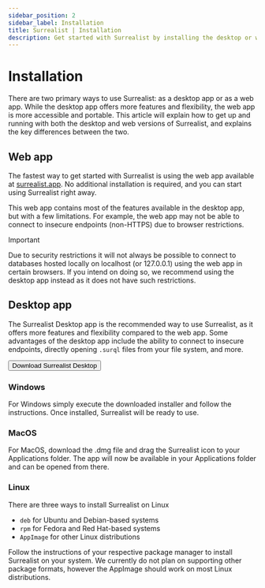 ```yaml
---
sidebar_position: 2
sidebar_label: Installation
title: Surrealist | Installation
description: Get started with Surrealist by installing the desktop or web app. The desktop app offers more features and flexibility, while the web app is more accessible and portable.
---
```


# Installation

There are two primary ways to use Surrealist: as a desktop app or as a web app. While the desktop app offers more features and flexibility, the web app is more accessible and portable.
This article will explain how to get up and running with both the desktop and web versions of Surrealist, and explains the key differences between the two.

## Web app

The fastest way to get started with Surrealist is using the web app available at [surrealist.app](http://surrealist.app). No additional installation is required, and you can start using Surrealist right away.

This web app contains most of the features available in the desktop app, but with a few limitations. For example, the web app may not be able to connect to insecure endpoints (non-HTTPS) due to browser restrictions.


> [!IMPORTANT]
> Due to security restrictions it will not always be possible to connect to databases hosted locally on localhost (or 127.0.0.1) using the web app in certain browsers.
> If you intend on doing so, we recommend using the desktop app instead as it does not have such restrictions.


## Desktop app

The Surrealist Desktop app is the recommended way to use Surrealist, as it offers more features and flexibility compared to the web app. Some advantages of the desktop app include the ability to connect to insecure endpoints,
directly opening `.surql` files from your file system, and more.

<a href="https://surrealdb.com/surrealist?download" target="_blank">
	<button className="feedback-btn" style={{ fontSize: '1rem', marginTop: 0 }}>Download Surrealist Desktop</button>
</a>

### Windows

For Windows simply execute the downloaded installer and follow the instructions. Once installed, Surrealist will be ready to use.

### MacOS

For MacOS, download the .dmg file and drag the Surrealist icon to your Applications folder. The app will now be available in your Applications folder and can be opened from there.

### Linux

There are three ways to install Surrealist on Linux

- `deb` for Ubuntu and Debian-based systems
- `rpm` for Fedora and Red Hat-based systems
- `AppImage` for other Linux distributions

Follow the instructions of your respective package manager to install Surrealist on your system.
We currently do not plan on supporting other package formats, however the AppImage should work on most Linux distributions.

